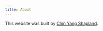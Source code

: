 ```yaml
---
title: About
---
```


This website was built by [Chin Yang Shapland](https://github.com/CYShapland).
